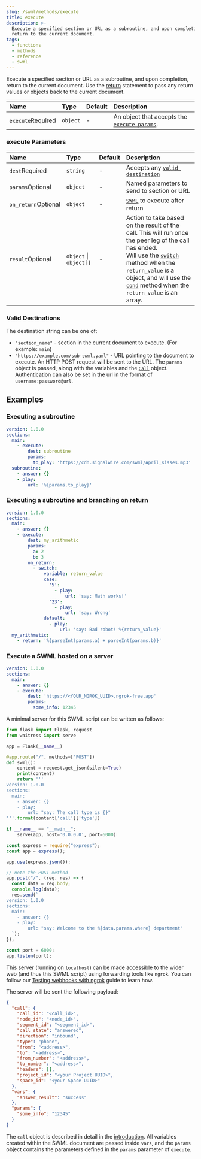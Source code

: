 ```yaml
---
slug: /swml/methods/execute
title: execute
description: >-
  Execute a specified section or URL as a subroutine, and upon completion,
  return to the current document.
tags:
  - functions
  - methods
  - reference
  - swml
---
```


Execute a specified section or URL as a subroutine, and upon completion, return to the current document.
Use the [return](./return.mdx) statement to pass any return values or objects back to the current document.



| Name                                                    | Type     | Default | Description                                                         |
|:--------------------------------------------------------|:---------|:--------|:--------------------------------------------------------------------|
| `execute`<span className="required-arg">Required</span> | `object` | -       | An object that accepts the [`execute params`](#execute-parameters). |

### execute Parameters

| Name                                                      | Type                   | Default | Description                                                                                                                                                                                                                                                                                              |
|:----------------------------------------------------------|:-----------------------|:--------|:---------------------------------------------------------------------------------------------------------------------------------------------------------------------------------------------------------------------------------------------------------------------------------------------------------|
| `dest`<span className="required-arg">Required</span>      | `string`               | -       | Accepts any [`valid destination`](#valid-destinations)                                                                                                                                                                                                                                                   |
| `params`<span className="optional-arg">Optional</span>    | `object`               | -       | Named parameters to send to section or URL                                                                                                                                                                                                                                                               |
| `on_return`<span className="optional-arg">Optional</span> | `object`               | -       | [`SWML`](/swml) to execute after return                                                                                                                                                                                                                                                                  |
| `result`<span className="optional-arg">Optional</span>    | `object` \| `object[]` | -       | Action to take based on the result of the call. This will run once the peer leg of the call has ended.<br/>Will use the [`switch`](./switch#switch-parameters) method when the `return_value` is a object, and will use the [`cond`](./cond#cond-parameters) method when the `return_value` is an array. |


### Valid Destinations

The destination string can be one of:

- `"section_name"` - section in the current document to execute. (For example: `main`)
- `"https://example.com/sub-swml.yaml"` - URL pointing to the document to execute. An HTTP POST request will be sent to the URL. The `params` object is passed, along with the variables and the [`Call`](/swml#the-call-object) object. Authentication can also be set in the url in the format of `username:password@url`.

## **Examples**

### Executing a subroutine

```yaml andJson
version: 1.0.0
sections:
  main:
    - execute:
        dest: subroutine
        params:
          to_play: 'https://cdn.signalwire.com/swml/April_Kisses.mp3'
  subroutine:
    - answer: {}
    - play:
        url: '%{params.to_play}'
```

### Executing a subroutine and branching on return

```yaml andJson
version: 1.0.0
sections:
  main:
    - answer: {}
    - execute:
        dest: my_arithmetic
        params:
          a: 2
          b: 3
        on_return:
          - switch:
              variable: return_value
              case:
                '5':
                  - play:
                      url: 'say: Math works!'
                '23':
                  - play:
                      url: 'say: Wrong'
              default:
                - play:
                    url: 'say: Bad robot! %{return_value}'
  my_arithmetic:
    - return: '%{parseInt(params.a) + parseInt(params.b)}'
```

### Execute a SWML hosted on a server

```yaml andJson
version: 1.0.0
sections:
  main:
    - answer: {}
    - execute:
        dest: 'https://<YOUR_NGROK_UUID>.ngrok-free.app'
        params:
          some_info: 12345
```

A minimal server for this SWML script can be written as follows:

<Tabs groupId="cxml-api">
  <TabItem value="python" label="Python/Flask">

```python
from flask import Flask, request
from waitress import serve

app = Flask(__name__)

@app.route("/", methods=['POST'])
def swml():
    content = request.get_json(silent=True)
    print(content)
    return '''
version: 1.0.0
sections:
  main:
    - answer: {}
    - play:
        url: "say: The call type is {}"
'''.format(content['call']['type'])

if __name__ == "__main__":
    serve(app, host='0.0.0.0', port=6000)
```

  </TabItem>
  <TabItem value="js" label="JavaScript/Express">

```javascript
const express = require("express");
const app = express();

app.use(express.json());

// note the POST method
app.post("/", (req, res) => {
  const data = req.body;
  console.log(data);
  res.send(`
version: 1.0.0
sections:
  main:
    - answer: {}
    - play:
        url: "say: Welcome to the %{data.params.where} department"
  `);
});

const port = 6000;
app.listen(port);
```

  </TabItem>
</Tabs>

This server (running on `localhost`) can be made accessible to the wider web (and thus this SWML script) using forwarding tools like `ngrok`.
You can follow our [Testing webhooks with ngrok](https://developer.signalwire.com/platform/basics/guides/technical-troubleshooting/how-to-test-webhooks-with-ngrok) guide to learn how.

The server will be sent the following payload:

```json
{
  "call": {
    "call_id": "<call_id>",
    "node_id": "<node_id>",
    "segment_id": "<segment_id>",
    "call_state": "answered",
    "direction": "inbound",
    "type": "phone",
    "from": "<address>",
    "to": "<address>",
    "from_number": "<address>",
    "to_number": "<address>",
    "headers": [],
    "project_id": "<your Project UUID>",
    "space_id": "<your Space UUID>"
  },
  "vars": {
    "answer_result": "success"
  },
  "params": {
    "some_info": "12345"
  }
}
```

The `call` object is described in detail in the [introduction](/swml#the-call-object). All variables created
within the SWML document are passed inside `vars`, and the `params` object contains the parameters defined in the `params`
parameter of `execute`.
